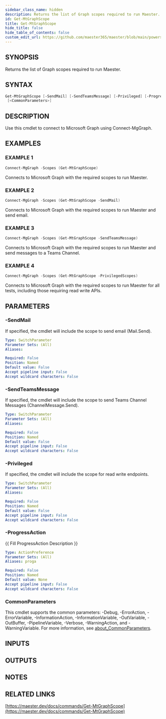 ```yaml
---
sidebar_class_name: hidden
description: Returns the list of Graph scopes required to run Maester.
id: Get-MtGraphScope
title: Get-MtGraphScope
hide_title: false
hide_table_of_contents: false
custom_edit_url: https://github.com/maester365/maester/blob/main/powershell/public/Get-MtGraphScope.ps1
---
```


## SYNOPSIS

Returns the list of Graph scopes required to run Maester.

## SYNTAX

```powershell
Get-MtGraphScope [-SendMail] [-SendTeamsMessage] [-Privileged] [-ProgressAction <ActionPreference>]
 [<CommonParameters>]
```

## DESCRIPTION

Use this cmdlet to connect to Microsoft Graph using Connect-MgGraph.

## EXAMPLES

### EXAMPLE 1

```powershell
Connect-MgGraph -Scopes (Get-MtGraphScope)
```

Connects to Microsoft Graph with the required scopes to run Maester.

### EXAMPLE 2

```powershell
Connect-MgGraph -Scopes (Get-MtGraphScope -SendMail)
```

Connects to Microsoft Graph with the required scopes to run Maester and send email.

### EXAMPLE 3

```powershell
Connect-MgGraph -Scopes (Get-MtGraphScope -SendTeamsMessage)
```

Connects to Microsoft Graph with the required scopes to run Maester and send messages to a Teams Channel.

### EXAMPLE 4

```powershell
Connect-MgGraph -Scopes (Get-MtGraphScope -PrivilegedScopes)
```

Connects to Microsoft Graph with the required scopes to run Maester for all tests, including those requiring read write APIs.

## PARAMETERS

### -SendMail

If specified, the cmdlet will include the scope to send email (Mail.Send).

```yaml
Type: SwitchParameter
Parameter Sets: (All)
Aliases:

Required: False
Position: Named
Default value: False
Accept pipeline input: False
Accept wildcard characters: False
```

### -SendTeamsMessage

If specified, the cmdlet will include the scope to send Teams Channel Messages (ChannelMessage.Send).

```yaml
Type: SwitchParameter
Parameter Sets: (All)
Aliases:

Required: False
Position: Named
Default value: False
Accept pipeline input: False
Accept wildcard characters: False
```

### -Privileged

If specified, the cmdlet will include the scope for read write endpoints.

```yaml
Type: SwitchParameter
Parameter Sets: (All)
Aliases:

Required: False
Position: Named
Default value: False
Accept pipeline input: False
Accept wildcard characters: False
```

### -ProgressAction

\{\{ Fill ProgressAction Description \}\}

```yaml
Type: ActionPreference
Parameter Sets: (All)
Aliases: proga

Required: False
Position: Named
Default value: None
Accept pipeline input: False
Accept wildcard characters: False
```

### CommonParameters

This cmdlet supports the common parameters: -Debug, -ErrorAction, -ErrorVariable, -InformationAction, -InformationVariable, -OutVariable, -OutBuffer, -PipelineVariable, -Verbose, -WarningAction, and -WarningVariable. For more information, see [about_CommonParameters](http://go.microsoft.com/fwlink/?LinkID=113216).

## INPUTS

## OUTPUTS

## NOTES

## RELATED LINKS

[https://maester.dev/docs/commands/Get-MtGraphScope](https://maester.dev/docs/commands/Get-MtGraphScope)
